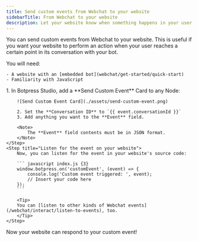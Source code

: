 ```yaml
---
title: Send custom events from Webchat to your website
sidebarTitle: From Webchat to your website
description: Let your website know when something happens in your user's conversation.
---
```


You can send custom events from Webchat to your website. This is useful if you want your website to perform an action when your user reaches a certain point in its conversation with your bot.

<Info>
    You will need:

    - A website with an [embedded bot](webchat/get-started/quick-start)
    - Familiarity with JavaScript
</Info>

<Steps titleSize="h3">
    <Step title="Add a Send Custom Event Card">
        1. In Botpress Studio, add a **Send Custom Event** Card to any Node:

        ![Send Custom Event Card](./assets/send-custom-event.png)

        2. Set the **Conversation ID** to `{{ event.conversationId }}`
        3. Add anything you want to the **Event** field.

        <Note>
            The **Event** field contents must be in JSON format.
        </Note>
    </Step>
    <Step title="Listen for the event on your website">
        Now, you can listen for the event in your website's source code:

        ``` javascript index.js {3}
        window.botpress.on('customEvent', (event) => {
            console.log('Custom event triggered: ', event);
            // Insert your code here
        });
        ```

        <Tip>
        You can [listen to other kinds of Webchat events](/webchat/interact/listen-to-events), too.
        </Tip>
    </Step>
</Steps>

<Check>
    Now your website can respond to your custom event!
</Check>